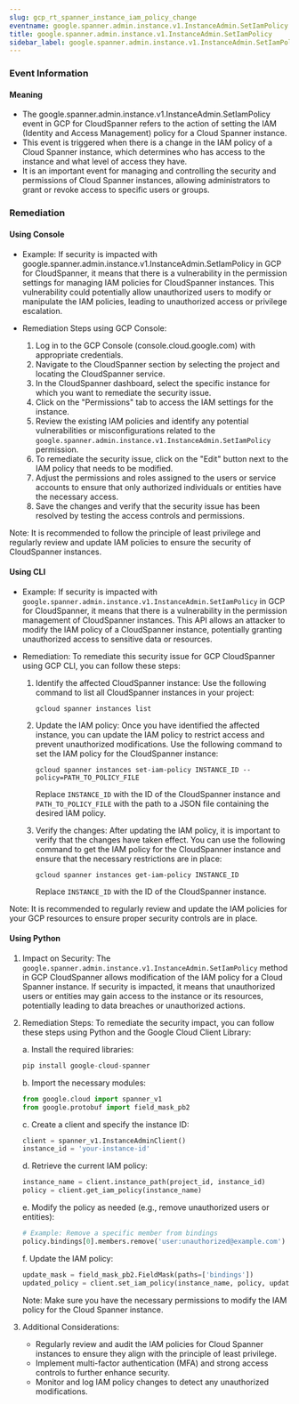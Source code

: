 ```yaml
--- 
slug: gcp_rt_spanner_instance_iam_policy_change
eventname: google.spanner.admin.instance.v1.InstanceAdmin.SetIamPolicy
title: google.spanner.admin.instance.v1.InstanceAdmin.SetIamPolicy
sidebar_label: google.spanner.admin.instance.v1.InstanceAdmin.SetIamPolicy
---
```

                       
### Event Information

#### Meaning

- The google.spanner.admin.instance.v1.InstanceAdmin.SetIamPolicy event in GCP for CloudSpanner refers to the action of setting the IAM (Identity and Access Management) policy for a Cloud Spanner instance.
- This event is triggered when there is a change in the IAM policy of a Cloud Spanner instance, which determines who has access to the instance and what level of access they have.
- It is an important event for managing and controlling the security and permissions of Cloud Spanner instances, allowing administrators to grant or revoke access to specific users or groups.

### Remediation

#### Using Console

- Example: If security is impacted with google.spanner.admin.instance.v1.InstanceAdmin.SetIamPolicy in GCP for CloudSpanner, it means that there is a vulnerability in the permission settings for managing IAM policies for CloudSpanner instances. This vulnerability could potentially allow unauthorized users to modify or manipulate the IAM policies, leading to unauthorized access or privilege escalation.

- Remediation Steps using GCP Console:
  1. Log in to the GCP Console (console.cloud.google.com) with appropriate credentials.
  2. Navigate to the CloudSpanner section by selecting the project and locating the CloudSpanner service.
  3. In the CloudSpanner dashboard, select the specific instance for which you want to remediate the security issue.
  4. Click on the "Permissions" tab to access the IAM settings for the instance.
  5. Review the existing IAM policies and identify any potential vulnerabilities or misconfigurations related to the `google.spanner.admin.instance.v1.InstanceAdmin.SetIamPolicy` permission.
  6. To remediate the security issue, click on the "Edit" button next to the IAM policy that needs to be modified.
  7. Adjust the permissions and roles assigned to the users or service accounts to ensure that only authorized individuals or entities have the necessary access.
  8. Save the changes and verify that the security issue has been resolved by testing the access controls and permissions.

Note: It is recommended to follow the principle of least privilege and regularly review and update IAM policies to ensure the security of CloudSpanner instances.

#### Using CLI

- Example: If security is impacted with `google.spanner.admin.instance.v1.InstanceAdmin.SetIamPolicy` in GCP for CloudSpanner, it means that there is a vulnerability in the permission management of CloudSpanner instances. This API allows an attacker to modify the IAM policy of a CloudSpanner instance, potentially granting unauthorized access to sensitive data or resources.

- Remediation: To remediate this security issue for GCP CloudSpanner using GCP CLI, you can follow these steps:

  1. Identify the affected CloudSpanner instance: Use the following command to list all CloudSpanner instances in your project:
     ```
     gcloud spanner instances list
     ```

  2. Update the IAM policy: Once you have identified the affected instance, you can update the IAM policy to restrict access and prevent unauthorized modifications. Use the following command to set the IAM policy for the CloudSpanner instance:
     ```
     gcloud spanner instances set-iam-policy INSTANCE_ID --policy=PATH_TO_POLICY_FILE
     ```
     Replace `INSTANCE_ID` with the ID of the CloudSpanner instance and `PATH_TO_POLICY_FILE` with the path to a JSON file containing the desired IAM policy.

  3. Verify the changes: After updating the IAM policy, it is important to verify that the changes have taken effect. You can use the following command to get the IAM policy for the CloudSpanner instance and ensure that the necessary restrictions are in place:
     ```
     gcloud spanner instances get-iam-policy INSTANCE_ID
     ```
     Replace `INSTANCE_ID` with the ID of the CloudSpanner instance.

Note: It is recommended to regularly review and update the IAM policies for your GCP resources to ensure proper security controls are in place.

#### Using Python

1. Impact on Security: The `google.spanner.admin.instance.v1.InstanceAdmin.SetIamPolicy` method in GCP CloudSpanner allows modification of the IAM policy for a Cloud Spanner instance. If security is impacted, it means that unauthorized users or entities may gain access to the instance or its resources, potentially leading to data breaches or unauthorized actions.

2. Remediation Steps: To remediate the security impact, you can follow these steps using Python and the Google Cloud Client Library:

   a. Install the required libraries:
   ```python
   pip install google-cloud-spanner
   ```

   b. Import the necessary modules:
   ```python
   from google.cloud import spanner_v1
   from google.protobuf import field_mask_pb2
   ```

   c. Create a client and specify the instance ID:
   ```python
   client = spanner_v1.InstanceAdminClient()
   instance_id = 'your-instance-id'
   ```

   d. Retrieve the current IAM policy:
   ```python
   instance_name = client.instance_path(project_id, instance_id)
   policy = client.get_iam_policy(instance_name)
   ```

   e. Modify the policy as needed (e.g., remove unauthorized users or entities):
   ```python
   # Example: Remove a specific member from bindings
   policy.bindings[0].members.remove('user:unauthorized@example.com')
   ```

   f. Update the IAM policy:
   ```python
   update_mask = field_mask_pb2.FieldMask(paths=['bindings'])
   updated_policy = client.set_iam_policy(instance_name, policy, update_mask)
   ```

   Note: Make sure you have the necessary permissions to modify the IAM policy for the Cloud Spanner instance.

3. Additional Considerations:
   - Regularly review and audit the IAM policies for Cloud Spanner instances to ensure they align with the principle of least privilege.
   - Implement multi-factor authentication (MFA) and strong access controls to further enhance security.
   - Monitor and log IAM policy changes to detect any unauthorized modifications.


 
